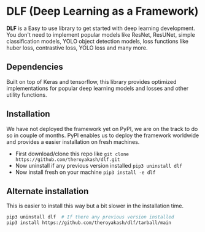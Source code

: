 
# DLF (Deep Learning as a Framework)

**DLF** is a Easy to use library to get started with deep learning development. You don't need to implement popular models like ResNet, ResUNet, simple classification models, YOLO object detection models, loss functions like huber loss, contrastive loss, YOLO loss and many more.  

## Dependencies
Built on top of Keras and tensorflow, this library provides optimized implementations for popular deep learning models and losses and other utility functions.

## Installation

<Callout emoji="⚠️">
  We have not deployed the framework yet on PyPI, we are on the track to do so in couple of months. PyPI enables us to deploy the framework worldwide and provides a easier installation on fresh machines.
</Callout>

- First download/clone this repo like `git clone https://github.com/theroyakash/dlf.git`
- Now uninstall if any previous version installed `pip3 uninstall dlf`
- Now install fresh on your machine `pip3 install -e dlf`

## Alternate installation
This is easier to install this way but a bit slower in the installation time.

```bash highlight=2
pip3 uninstall dlf  # If there any previous version installed
pip3 install https://github.com/theroyakash/dlf/tarball/main
```
